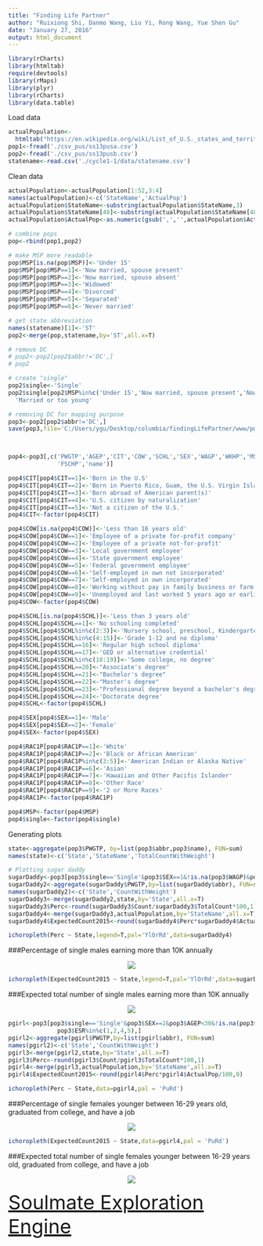 ```yaml
---
title: "Finding Life Partner"
author: "Ruixiong Shi, Danmo Wang, Liu Yi, Rong Wang, Yue Shen Gu"
date: "January 27, 2016"
output: html_document
---
```


```r
library(rCharts)
library(htmltab)
require(devtools)
library(rMaps)
library(plyr)
library(rCharts)
library(data.table)
```



Load data
```r
actualPopulation<-
  htmltab("https://en.wikipedia.org/wiki/List_of_U.S._states_and_territories_by_population",1)
pop1<-fread('./csv_pus/ss13pusa.csv')
pop2<-fread('./csv_pus/ss13pusb.csv')
statename<-read.csv('./cycle1-1/data/statename.csv')
```

Clean data
```r
actualPopulation<-actualPopulation[1:52,3:4]
names(actualPopulation)<-c('StateName','ActualPop')
actualPopulation$StateName<-substring(actualPopulation$StateName,3)
actualPopulation$StateName[48]<-substring(actualPopulation$StateName[48],3)
actualPopulation$ActualPop<-as.numeric(gsub(',','',actualPopulation$ActualPop))

# combine pops
pop<-rbind(pop1,pop2)

# make MSP more readable
pop$MSP[is.na(pop$MSP)]<-'Under 15'
pop$MSP[pop$MSP==1]<-'Now married, spouse present'
pop$MSP[pop$MSP==2]<-'Now married, spouse absent'
pop$MSP[pop$MSP==3]<-'Widowed'
pop$MSP[pop$MSP==4]<-'Divorced'
pop$MSP[pop$MSP==5]<-'Separated'
pop$MSP[pop$MSP==6]<-'Never married'

# get state abbreviation
names(statename)[1]<-'ST'
pop2<-merge(pop,statename,by='ST',all.x=T)

# remove DC
# pop2<-pop2[pop2$abbr!='DC',]
# pop2

# create "single"
pop2$single<-'Single'
pop2$single[pop2$MSP%in%c('Under 15','Now married, spouse present','Now married, spouse absent')]<-
  'Married or too young'

# removing DC for mapping purpose
pop3<-pop2[pop2$abbr!='DC',]
save(pop3,file='C:/Users/ygu/Desktop/columbia/findingLifePartner/www/pop3.RData')



pop4<-pop3[,c('PWGTP','AGEP','CIT','COW','SCHL','SEX','WAGP','WKHP','MSP','single','abbr','RAC1P',
              'FSCHP','name')]

pop4$CIT[pop4$CIT==1]<-'Born in the U.S'
pop4$CIT[pop4$CIT==2]<-'Born in Puerto Rico, Guam, the U.S. Virgin Islands, or the Northern Marianas'
pop4$CIT[pop4$CIT==3]<-'Born abroad of American parent(s)'
pop4$CIT[pop4$CIT==4]<-'U.S. citizen by naturalization'
pop4$CIT[pop4$CIT==5]<-'Not a citizen of the U.S.'
pop4$CIT<-factor(pop4$CIT)

pop4$COW[is.na(pop4$COW)]<-'Less than 16 years old'
pop4$COW[pop4$COW==1]<-'Employee of a private for-profit company'
pop4$COW[pop4$COW==2]<-'Employee of a private not-for-profit'
pop4$COW[pop4$COW==3]<-'Local government employee'
pop4$COW[pop4$COW==4]<-'State government employee'
pop4$COW[pop4$COW==5]<-'Federal government employee'
pop4$COW[pop4$COW==6]<-'Self-employed in own not incorporated'
pop4$COW[pop4$COW==7]<-'Self-employed in own incorporated'
pop4$COW[pop4$COW==8]<-'Working without pay in family business or farm'
pop4$COW[pop4$COW==9]<-'Unemployed and last worked 5 years ago or earlier'
pop4$COW<-factor(pop4$COW)

pop4$SCHL[is.na(pop4$SCHL)]<-'Less than 3 years old'
pop4$SCHL[pop4$SCHL==1]<-'No schooling completed'
pop4$SCHL[pop4$SCHL%in%c(2:3)]<-'Nursery school, preschool, Kindergarten'
pop4$SCHL[pop4$SCHL%in%c(4:15)]<-'Grade 1-12 and no diploma'
pop4$SCHL[pop4$SCHL==16]<-'Regular high school diploma'
pop4$SCHL[pop4$SCHL==17]<-'GED or alternative credential'
pop4$SCHL[pop4$SCHL%in%c(18:19)]<-'Some college, no degree'
pop4$SCHL[pop4$SCHL==20]<-"Associate's degree"
pop4$SCHL[pop4$SCHL==21]<-"Bachelor's degree"
pop4$SCHL[pop4$SCHL==22]<-"Master's degree"
pop4$SCHL[pop4$SCHL==23]<-"Professional degree beyond a bachelor's degree"
pop4$SCHL[pop4$SCHL==24]<-'Doctorate degree'
pop4$SCHL<-factor(pop4$SCHL)

pop4$SEX[pop4$SEX==1]<-'Male'
pop4$SEX[pop4$SEX==2]<-'Female'
pop4$SEX<-factor(pop4$SEX)

pop4$RAC1P[pop4$RAC1P==1]<-'White'
pop4$RAC1P[pop4$RAC1P==2]<-'Black or African American'
pop4$RAC1P[pop4$RAC1P%in%c(3:5)]<-'American Indian or Alaska Native'
pop4$RAC1P[pop4$RAC1P==6]<-'Asian'
pop4$RAC1P[pop4$RAC1P==7]<-'Hawaiian and Other Pacific Islander'
pop4$RAC1P[pop4$RAC1P==8]<-'Other Race'
pop4$RAC1P[pop4$RAC1P==9]<-'2 or More Races'
pop4$RAC1P<-factor(pop4$RAC1P)

pop4$MSP<-factor(pop4$MSP)
pop4$single<-factor(pop4$single)

```




Generating plots
```r
state<-aggregate(pop3$PWGTP, by=list(pop3$abbr,pop3$name), FUN=sum)
names(state)<-c('State','StateName','TotalCountWithWeight')

# Plotting sugar daddy
sugarDaddy<-pop3[pop3$single=='Single'&pop3$SEX==1&!is.na(pop3$WAGP)&pop3$WAGP>=10000,]
sugarDaddy2<-aggregate(sugarDaddy$PWGTP,by=list(sugarDaddy$abbr), FUN=sum)
names(sugarDaddy2)<-c('State','CountWithWeight')
sugarDaddy3<-merge(sugarDaddy2,state,by='State',all.x=T)
sugarDaddy3$Perc<-round(sugarDaddy3$Count/sugarDaddy3$TotalCount*100,1)
sugarDaddy4<-merge(sugarDaddy3,actualPopulation,by='StateName',all.x=T)
sugarDaddy4$ExpectedCount2015<-round(sugarDaddy4$Perc*sugarDaddy4$ActualPop/100,0)

ichoropleth(Perc ~ State,legend=T,pal='YlOrRd',data=sugarDaddy4)
```
###Percentage of single males earning more than 10K annually 
<p align="center"><img src="doc/image/sugarDaddyPerc.png" ></p>

```r
ichoropleth(ExpectedCount2015 ~ State,legend=T,pal='YlOrRd',data=sugarDaddy4)
```
###Expected total number of single males earning more than 10K annually
<p align="center"><img src="doc/image/sugarDaddyNum.png" ></p>

```r
pgirl<-pop3[pop3$single=='Single'&pop3$SEX==2&pop3$AGEP<30&!is.na(pop3$SCHL)&pop3$SCHL>=21&!is.na(pop3$ESR)&
              pop3$ESR%in%c(1,2,4,5),]
pgirl2<-aggregate(pgirl$PWGTP,by=list(pgirl$abbr), FUN=sum)
names(pgirl2)<-c('State','CountWithWeight')
pgirl3<-merge(pgirl2,state,by='State',all.x=T)
pgirl3$Perc<-round(pgirl3$Count/pgirl3$TotalCount*100,1)
pgirl4<-merge(pgirl3,actualPopulation,by='StateName',all.x=T)
pgirl4$ExpectedCount2015<-round(pgirl4$Perc*pgirl4$ActualPop/100,0)

ichoropleth(Perc ~ State,data=pgirl4,pal = 'PuRd')
```
###Percentage of single females younger between 16-29 years old, graduated from college, and have a job
<p align="center"><img src="doc/image/perfectGirlPerc.png" ></p>

```r
ichoropleth(ExpectedCount2015 ~ State,data=pgirl4,pal = 'PuRd')
```
###Expected total number of single females younger between 16-29 years old, graduated from college, and have a job
<p align="center"><img src="doc/image/perfectGirlNum.png" ></p>


<a href="https://yueshengu.shinyapps.io/findingLifePartner/" target="_blank" style="font-size:40px">Soulmate Exploration Engine</a>

